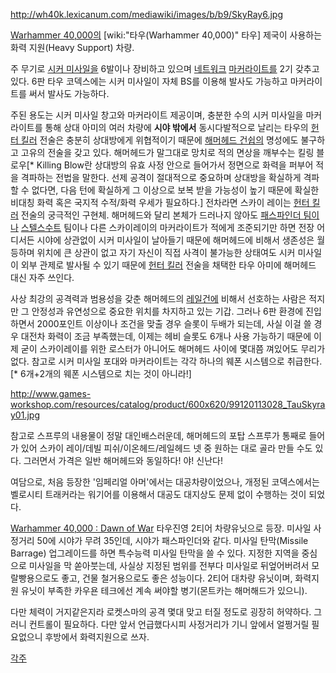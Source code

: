{{{+1 '''Sky Ray Missile Defence Gunship'''}}}

http://wh40k.lexicanum.com/mediawiki/images/b/b9/SkyRay6.jpg

[[Warhammer 40,000]]의 [wiki:"타우(Warhammer 40,000)" 타우] 제국이 사용하는 화력 지원(Heavy Support) 차량.

주 무기로 [[시커 미사일]]을 6발이나 장비하고 있으며 [[네트워크]] [[마커라이트]]를 2기 갖추고 있다. 6판 타우 코덱스에는 시커 미사일이 자체 BS를 이용해 발사도 가능하고 마커라이트를 써서 발사도 가능하다.

주된 용도는 시커 미사일 창고와 마커라이트 제공이며, 충분한 수의 시커 미사일을 마커라이트를 통해 상대 아미의 여러 차량에 '''시야 밖에서''' 동시다발적으로 날리는 타우의 [[헌터 킬러]] 전술은 충분히 상대방에게 위협적이기 때문에 [[해머헤드 건쉽]]의 명성에도 불구하고 고유의 전술을 갖고 있다. 해머헤드가 말그대로 망치로 적의 면상을 깨부수는 킬링 블로우[* Killing Blow란 상대방의 유효 사정 안으로 들어가서 정면으로 화력을 퍼부어 적을 격파하는 전법을 말한다. 선제 공격이 절대적으로 중요하며 상대방을 확실하게 격파할 수 없다면, 다음 턴에 확실하게 그 이상으로 보복 받을 가능성이 높기 때문에 확실한 비대칭 화력 혹은 국지적 수적/화력 우세가 필요하다.] 전차라면 스카이 레이는 [[헌터 킬러]] 전술의 궁극적인 구현체. 해머헤드와 달리 본체가 드러나지 않아도 [[패스파인더 팀]]이나 [[스텔스수트]] 팀이나 다른 스카이레이의 마커라이트가 적에게 조준되기만 하면 전장 어디서든 시야에 상관없이 시커 미사일이 날아들기 때문에 해머헤드에 비해서 생존성은 월등하며 위치에 큰 상관이 없고 자기 자신이 직접 사격이 불가능한 상태여도 시커 미사일이 외부 관제로 발사될 수 있기 때문에 [[헌터 킬러]] 전술을 채택한 타우 아미에 해머헤드 대신 자주 쓰인다.


사상 최강의 공격력과 범용성을 갖춘 해머헤드의 [[레일건]]에 비해서 선호하는 사람은 적지만 그 안정성과 유연성으로 중요한 위치를 차지하고 있는 기갑. 그러나 6판 환경에 진입하면서 2000포인트 이상이나 조건을 맞출 경우 슬롯이 두배가 되는데, 사실 이걸 쓸 경우 대전차 화력이 조금 부족했는데, 이제는 헤비 슬롯도 6개나 사용 가능하기 때문에 이제 굳이 스카이레이를 위한 로스터가 아니어도 해머헤드 사이에 몇대쯤 껴있어도 무리가 없다. 참고로 시커 미사일 포대와 마커라이트는 각각 하나의 웨폰 시스템으로 취급한다.[* 6개+2개의 웨폰 시스템으로 치는 것이 아니라!]

http://www.games-workshop.com/resources/catalog/product/600x620/99120113028_TauSkyray01.jpg

참고로 스프루의 내용물이 정말 대인배스러운데, 해머헤드의 포탑 스프루가 통째로 들어가 있어 스카이 레이/데빌 피쉬/이온헤드/레일헤드 넷 중 원하는 대로 골라 만들 수도 있다. 그러면서 가격은 일반 해머헤드와 동일하다! 야! 신난다!

여담으로, 처음 등장한 '임페리얼 아머'에서는 대공차량이었으나, 개정된 코덱스에서는 벨로시티 트래커라는 워기어를 이용해서 대공도 대지상도 문제 없이 수행하는 것이 되었다.

[[Warhammer 40,000 : Dawn of War]] 타우진영 2티어 차량유닛으로 등장. 미사일 사정거리 50에 시야가 무려 35인데, 시야가 패스파인더와 같다. 미사일 탄막(Missile Barrage) 업그레이드를 하면 특수능력 미사일 탄막을 쓸 수 있다. 지정한 지역을 중심으로 미사일을 막 쏟아붓는데, 사실상 지정된 범위를 전부다 미사일로 뒤엎어버려서 모랄빵용으로도 좋고, 건물 철거용으로도 좋은 성능이다. 2티어 대차량 유닛이며, 화력지원 유닛이 부족한 카우욘 테크에선 계속 써야할 병기(몬트카는 해머해드가 있으니).

다만 체력이 거지같은지라 로켓스마의 공격 몇대 맞고 터질 정도로 굉장히 허약하다. 그러니 컨트롤이 필요하다. 다만 앞서 언급했다시피 사정거리가 기니 앞에서 얼쩡거릴 필요없으니 후방에서 화력지원으로 쓰자.

[[각주]]
